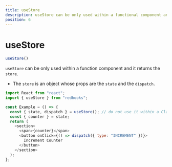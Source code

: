 ```yaml
---
title: useStore
description: useStore can be only used within a functional component and it returns the data from the connected store.
position: 6
---
```


# useStore

```javascript
useStore()
```

`useStore` can be only used within a function component and it returns the `store`.
* The `store` is an object whose props are the `state` and the `dispatch`.

```javascript
import React from "react";
import { useStore } from "redhooks";

const Example = () => {
  const { state, dispatch } = useStore(); // do not use it within a Class Component
  const { counter } = state;
  return (
    <section>
      <span>{counter}</span>
      <button onClick={() => dispatch({ type: "INCREMENT" })}>
        Increment Counter
      </button>
    </section>
  );
};

```
